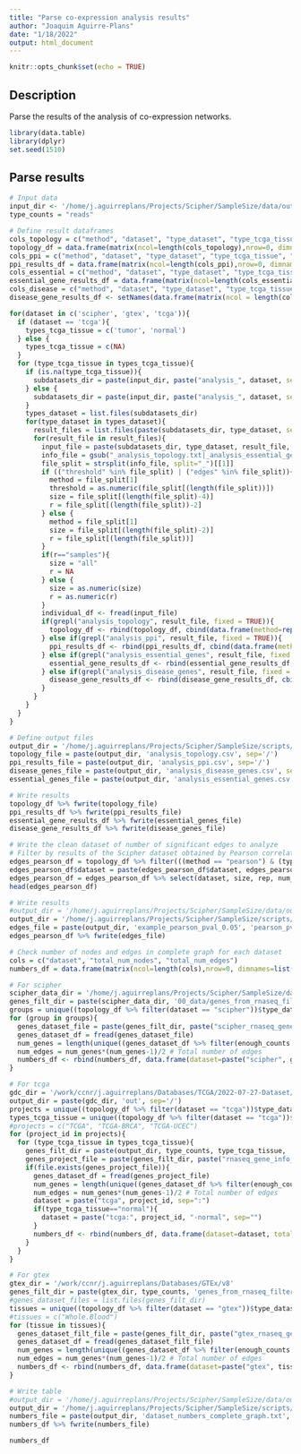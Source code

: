 ```yaml
---
title: "Parse co-expression analysis results"
author: "Joaquim Aguirre-Plans"
date: "1/18/2022"
output: html_document
---
```


```r
knitr::opts_chunk$set(echo = TRUE)
```

## Description

Parse the results of the analysis of co-expression networks.

```r
library(data.table)
library(dplyr)
set.seed(1510)
```

## Parse results

```r
# Input data
input_dir <- '/home/j.aguirreplans/Projects/Scipher/SampleSize/data/out'
type_counts = "reads"

# Define result dataframes
cols_topology = c("method", "dataset", "type_dataset", "type_tcga_tissue", "size", "rep", "threshold", "num_nodes", "num_edges", "av_degree", "av_path_length", "av_clustering_coef", "num_components", "num_lcc_nodes", "num_lcc_edges", "lcc_z", "lcc_pvalue", "max_k", "num_main_core_nodes", "num_main_core_edges")
topology_df = data.frame(matrix(ncol=length(cols_topology),nrow=0, dimnames=list(NULL, cols_topology)))
cols_ppi = c("method", "dataset", "type_dataset", "type_tcga_tissue", "size", "rep", "threshold", "num_ppi_nodes", "num_ppi_edges", "fraction_ppi_nodes", "fraction_ppi_edges", "num_ppi_main_core_nodes", "num_ppi_main_core_edges", "fraction_ppi_main_core_nodes", "fraction_ppi_main_core_edges")
ppi_results_df = data.frame(matrix(ncol=length(cols_ppi),nrow=0, dimnames=list(NULL, cols_ppi)))
cols_essential = c("method", "dataset", "type_dataset", "type_tcga_tissue", "size", "rep", "threshold", "num_essential_genes", "fraction_essential_genes", "num_components", "num_lcc_nodes", "fraction_essential_lcc_nodes", "num_lcc_edges", "lcc_z", "lcc_pvalue")
essential_gene_results_df = data.frame(matrix(ncol=length(cols_essential),nrow=0, dimnames=list(NULL, cols_essential)))
cols_disease = c("method", "dataset", "type_dataset", "type_tcga_tissue", "size", "rep", 'threshold', 'disease', 'disease_class', 'num_disease_genes', 'fraction_disease_genes', 'num_disease_components', 'num_disease_lcc_nodes', 'fraction_disease_lcc_nodes', 'num_disease_lcc_edges', "disease_lcc_z", "disease_lcc_pvalue")
disease_gene_results_df <- setNames(data.frame(matrix(ncol = length(cols_disease), nrow = 0)), cols_disease)

for(dataset in c('scipher', 'gtex', 'tcga')){
  if (dataset == 'tcga'){
    types_tcga_tissue = c('tumor', 'normal')
  } else {
    types_tcga_tissue = c(NA)
  }
  for (type_tcga_tissue in types_tcga_tissue){
    if (is.na(type_tcga_tissue)){
      subdatasets_dir = paste(input_dir, paste("analysis_", dataset, sep=""), type_counts, sep="/")
    } else {
      subdatasets_dir = paste(input_dir, paste("analysis_", dataset, sep=""), type_counts, type_tcga_tissue, sep="/")
    }
    types_dataset = list.files(subdatasets_dir)
    for(type_dataset in types_dataset){
      result_files = list.files(paste(subdatasets_dir, type_dataset, sep="/"))
      for(result_file in result_files){
        input_file = paste(subdatasets_dir, type_dataset, result_file, sep="/")
        info_file = gsub("_analysis_topology.txt|_analysis_essential_genes.txt|_analysis_disease_genes.txt|_analysis_ppi.txt","",result_file)
        file_split = strsplit(info_file, split="_")[[1]]
        if (("threshold" %in% file_split) | ("edges" %in% file_split)){
          method = file_split[1]
          threshold = as.numeric(file_split[(length(file_split))])
          size = file_split[(length(file_split)-4)]
          r = file_split[(length(file_split))-2]
        } else {
          method = file_split[1]
          size = file_split[(length(file_split)-2)]
          r = file_split[(length(file_split))]
        }
        if(r=="samples"){
          size = "all"
          r = NA
        } else {
          size = as.numeric(size)
          r = as.numeric(r)
        }
        individual_df <- fread(input_file)
        if(grepl("analysis_topology", result_file, fixed = TRUE)){
          topology_df <- rbind(topology_df, cbind(data.frame(method=rep(method, nrow(individual_df)), dataset=rep(dataset, nrow(individual_df)), type_dataset=rep(type_dataset, nrow(individual_df)), type_tcga_tissue=rep(type_tcga_tissue, nrow(individual_df)), size=rep(size, nrow(individual_df)), rep=rep(r, nrow(individual_df))), individual_df))
        } else if(grepl("analysis_ppi", result_file, fixed = TRUE)){
          ppi_results_df <- rbind(ppi_results_df, cbind(data.frame(method=rep(method, nrow(individual_df)), dataset=rep(dataset, nrow(individual_df)), type_dataset=rep(type_dataset, nrow(individual_df)), type_tcga_tissue=rep(type_tcga_tissue, nrow(individual_df)), size=rep(size, nrow(individual_df)), rep=rep(r, nrow(individual_df))), individual_df))
        } else if(grepl("analysis_essential_genes", result_file, fixed = TRUE)){
          essential_gene_results_df <- rbind(essential_gene_results_df, cbind(data.frame(method=rep(method, nrow(individual_df)), dataset=rep(dataset, nrow(individual_df)), type_dataset=rep(type_dataset, nrow(individual_df)), type_tcga_tissue=rep(type_tcga_tissue, nrow(individual_df)), size=rep(size, nrow(individual_df)), rep=rep(r, nrow(individual_df))), individual_df))
        } else if(grepl("analysis_disease_genes", result_file, fixed = TRUE)){
          disease_gene_results_df <- rbind(disease_gene_results_df, cbind(data.frame(method=rep(method, nrow(individual_df)), dataset=rep(dataset, nrow(individual_df)), type_dataset=rep(type_dataset, nrow(individual_df)), type_tcga_tissue=rep(type_tcga_tissue, nrow(individual_df)), size=rep(size, nrow(individual_df)), rep=rep(r, nrow(individual_df))), individual_df))
        }
      }
    }
  }
}
```


```r
# Define output files
output_dir = '/home/j.aguirreplans/Projects/Scipher/SampleSize/scripts/SampleSizeShiny/data'
topology_file = paste(output_dir, 'analysis_topology.csv', sep='/')
ppi_results_file = paste(output_dir, 'analysis_ppi.csv', sep='/')
disease_genes_file = paste(output_dir, 'analysis_disease_genes.csv', sep='/')
essential_genes_file = paste(output_dir, 'analysis_essential_genes.csv', sep='/')

# Write results
topology_df %>% fwrite(topology_file)
ppi_results_df %>% fwrite(ppi_results_file)
essential_gene_results_df %>% fwrite(essential_genes_file)
disease_gene_results_df %>% fwrite(disease_genes_file)
```


```r
# Write the clean dataset of number of significant edges to analyze
# Filter by results of the Scipher dataset obtained by Pearson correlation and threshold 0.05
edges_pearson_df = topology_df %>% filter(((method == "pearson") & (type_correlation == "all") & (threshold == 0.05)))
edges_pearson_df$dataset = paste(edges_pearson_df$dataset, edges_pearson_df$type_dataset, sep=":")
edges_pearson_df = edges_pearson_df %>% select(dataset, size, rep, num_edges) %>% arrange(dataset, size, rep)
head(edges_pearson_df)

# Write results
#output_dir = '/home/j.aguirreplans/Projects/Scipher/SampleSize/data/out/tables'
output_dir = '/home/j.aguirreplans/Projects/Scipher/SampleSize/scripts/SampleSizeShiny/data'
edges_file = paste(output_dir, 'example_pearson_pval_0.05', 'pearson_pval_0.05_num_edges_vs_num_samples.txt', sep='/')
edges_pearson_df %>% fwrite(edges_file)
```

```r
# Check number of nodes and edges in complete graph for each dataset
cols = c("dataset", "total_num_nodes", "total_num_edges")
numbers_df = data.frame(matrix(ncol=length(cols),nrow=0, dimnames=list(NULL, cols)))

# For scipher
scipher_data_dir = '/home/j.aguirreplans/Projects/Scipher/SampleSize/data/Dec2021'
genes_filt_dir = paste(scipher_data_dir, '00_data/genes_from_rnaseq_filtered_files_by_group', sep='/')
groups = unique((topology_df %>% filter(dataset == "scipher"))$type_dataset)
for (group in groups){
  genes_dataset_file = paste(genes_filt_dir, paste("scipher_rnaseq_gene_info_", group, ".csv", sep=''), sep='/')
  genes_dataset_df = fread(genes_dataset_file)
  num_genes = length(unique((genes_dataset_df %>% filter(enough_counts == TRUE) %>% unique())$HGNC_Symbol)) # Total number of genes
  num_edges = num_genes*(num_genes-1)/2 # Total number of edges
  numbers_df <- rbind(numbers_df, data.frame(dataset=paste("scipher", group, sep=":"), total_num_nodes=num_genes, total_num_edges=num_edges))
}

# For tcga
gdc_dir = '/work/ccnr/j.aguirreplans/Databases/TCGA/2022-07-27-Dataset/TCGA'
output_dir = paste(gdc_dir, 'out', sep='/')
projects = unique((topology_df %>% filter(dataset == "tcga"))$type_dataset)
types_tcga_tissue = unique((topology_df %>% filter(dataset == "tcga"))$type_tcga_tissue)
#projects = c("TCGA", "TCGA-BRCA", "TCGA-UCEC")
for (project_id in projects){
  for (type_tcga_tissue in types_tcga_tissue){
    genes_filt_dir = paste(output_dir, type_counts, type_tcga_tissue, 'filter_genes_low_counts/genes_filtered_files_by_project', sep='/')
    genes_project_file = paste(genes_filt_dir, paste("rnaseq_gene_info_", project_id, ".csv", sep=''), sep='/')
    if(file.exists(genes_project_file)){
      genes_dataset_df = fread(genes_project_file)
      num_genes = length(unique((genes_dataset_df %>% filter(enough_counts == TRUE) %>% unique())$HGNC_Symbol)) # Total number of genes
      num_edges = num_genes*(num_genes-1)/2 # Total number of edges
      dataset = paste("tcga", project_id, sep=":")
      if(type_tcga_tissue=="normal"){
        dataset = paste("tcga:", project_id, "-normal", sep="")
      }
      numbers_df <- rbind(numbers_df, data.frame(dataset=dataset, total_num_nodes=num_genes, total_num_edges=num_edges))
    }
  }
}

# For gtex
gtex_dir = '/work/ccnr/j.aguirreplans/Databases/GTEx/v8'
genes_filt_dir = paste(gtex_dir, type_counts, 'genes_from_rnaseq_filtered_files_by_tissue', sep='/')
#genes_dataset_files = list.files(genes_filt_dir)
tissues = unique((topology_df %>% filter(dataset == "gtex"))$type_dataset)
#tissues = c("Whole.Blood")
for (tissue in tissues){
  genes_dataset_filt_file = paste(genes_filt_dir, paste("gtex_rnaseq_gene_info_", tissue, ".csv", sep=''), sep='/')
  genes_dataset_df = fread(genes_dataset_filt_file)
  num_genes = length(unique((genes_dataset_df %>% filter(enough_counts == TRUE) %>% unique())$HGNC_Symbol)) # Total number of genes
  num_edges = num_genes*(num_genes-1)/2 # Total number of edges
  numbers_df <- rbind(numbers_df, data.frame(dataset=paste("gtex", tissue, sep=":"), total_num_nodes=num_genes, total_num_edges=num_edges))
}

# Write table
#output_dir = '/home/j.aguirreplans/Projects/Scipher/SampleSize/data/out/tables'
output_dir = '/home/j.aguirreplans/Projects/Scipher/SampleSize/scripts/SampleSizeShiny/data'
numbers_file = paste(output_dir, 'dataset_numbers_complete_graph.txt', sep='/')
numbers_df %>% fwrite(numbers_file)

numbers_df
```


